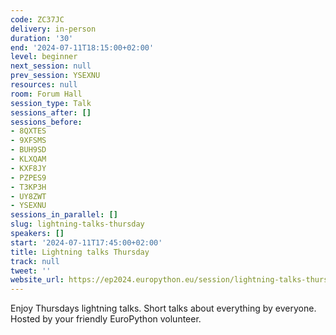```yaml
---
code: ZC37JC
delivery: in-person
duration: '30'
end: '2024-07-11T18:15:00+02:00'
level: beginner
next_session: null
prev_session: YSEXNU
resources: null
room: Forum Hall
session_type: Talk
sessions_after: []
sessions_before:
- 8QXTES
- 9XFSMS
- BUH9SD
- KLXQAM
- KXF8JY
- PZPES9
- T3KP3H
- UY8ZWT
- YSEXNU
sessions_in_parallel: []
slug: lightning-talks-thursday
speakers: []
start: '2024-07-11T17:45:00+02:00'
title: Lightning talks Thursday
track: null
tweet: ''
website_url: https://ep2024.europython.eu/session/lightning-talks-thursday
---
```


Enjoy Thursdays lightning talks. Short talks about everything by everyone. Hosted by your friendly EuroPython volunteer.
